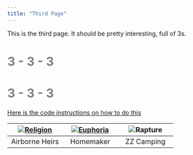 ```yaml
---
title: "Third Page"
---
```


This is the third page. 
It should be pretty interesting, full of 3s. 


# <span style= "color:grey">**3 - 3 - 3**</span>

# <span style= "color:grey">**3 - 3 - 3**</span>

[Here is the code instructions on how to do this](https://gist.githubusercontent.com/grocky/5d75af69b4f4c10304bf/raw/8667dd762457e4242650cfd2e5a77c817624523b/side-by-side-images.md)


| [![Religion](Heirs.JPG)]()  | [![Euphoria](Homemaker.JPG)]() | ![Rapture](ZZ.JPG) |
|:---:|:---:|:---:|
| Airborne Heirs | Homemaker | ZZ Camping |


